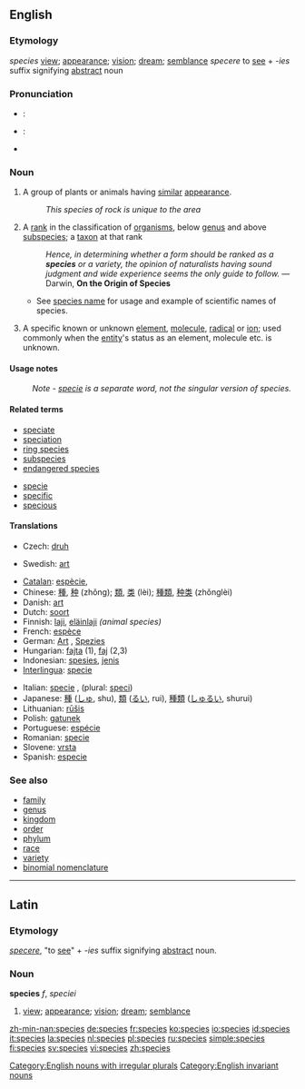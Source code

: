 {{wikipedia}}
==English==

===Etymology===
{{L.}} ''species'' [[view]]; [[appearance]]; [[vision]]; [[dream]]; [[semblance]] ''specere'' to [[see]] + ''-ies'' suffix signifying [[abstract]] noun

===Pronunciation===
*{{italbrac|[[RP]]}}: {{IPA|/ˈspiːʃiːz/}}
*{{italbrac|US}}: {{IPA|/ˈspiːsiːz/ or /ˈspiːʃiːz/}}
*{{audio|en-us-species.ogg|Audio (US)}}

===Noun===
{{en-noun|species}}

# A group of plants or animals having [[similar]] [[appearance]].
#: ''This species of rock is unique to the area''
# {{context|biology|taxonomy}} A [[rank]] in the classification of [[organism]]s, below [[genus]] and above [[subspecies]]; a [[taxon]] at that rank
#: ''Hence, in determining whether a form should be ranked as a '''species''' or a variety, the opinion of naturalists having sound judgment and wide experience seems the only guide to follow.'' &mdash; Darwin, '''On the Origin of Species'''
#*See [[species name]] for usage and example of scientific names of species. 
# {{chemistry}} A specific known or unknown [[element]], [[molecule]], [[radical]] or [[ion]]; used commonly when the [[entity]]'s status as an element, molecule etc. is unknown.

====Usage notes====
:''Note - [[specie]] is a separate word, not the singular version of species.''

====Related terms====
*[[speciate]]
*[[speciation]]
*[[ring species]]
*[[subspecies]]
*[[endangered species]]

*[[specie]]
*[[specific]]
*[[specious]]

====Translations====
{{trans-top|rank in a taxonomic classification}}
*Czech: [[druh]] {{m}}
{{trans-mid}}
*Swedish: [[art]] {{c}}
{{trans-bottom}}

{{top}}
*[[Catalan]]: [[espècie]], {{f}}
*Chinese: [[種]], [[种]] (zhǒng); [[類]], [[类]] (lèi); [[種類]], [[种类]] (zhǒnglèi)
*Danish: [[art]] {{c}}
*Dutch: [[soort]] {{f}}
*Finnish: [[laji]], [[eläinlaji]] ''(animal species)''
*French: [[espèce]] {{f}}
*German: [[Art]] {{f}}, [[Spezies]] {{f}}
*Hungarian: [[fajta]] (1), [[faj]] (2,3)
*Indonesian: [[spesies]], [[jenis]]
*[[Interlingua]]: [[specie]]
{{mid}}
*Italian: [[specie]] {{f}}, (plural: [[speci]])
*Japanese: [[種]] ([[しゅ]], shu), [[類]] ([[るい]], rui), [[種類]] ([[しゅるい]], shurui)
*Lithuanian: [[rūšis]] {{f}}
*Polish: [[gatunek]] {{m}}
*Portuguese: [[espécie]] {{f}}
*Romanian: [[specie]] {{f}}
*Slovene: [[vrsta]] {{f}}
*Spanish: [[especie]] {{f}}
{{bottom}}

===See also===
*[[family]]
*[[genus]]
*[[kingdom]]
*[[order]]
*[[phylum]]
*[[race]]
*[[variety]]
*[[binomial nomenclature]]

[[Category:English nouns with irregular plurals]]
[[Category:English invariant nouns]]

----

==Latin==

===Etymology===
''[[specere]]'', "to [[see]]" + ''-ies'' suffix signifying [[abstract]] noun.

===Noun===
'''species''' ''f'', ''speciei''

# [[view]]; [[appearance]]; [[vision]]; [[dream]]; [[semblance]]

[[zh-min-nan:species]]
[[de:species]]
[[fr:species]]
[[ko:species]]
[[io:species]]
[[id:species]]
[[it:species]]
[[la:species]]
[[nl:species]]
[[pl:species]]
[[ru:species]]
[[simple:species]]
[[fi:species]]
[[sv:species]]
[[vi:species]]
[[zh:species]]